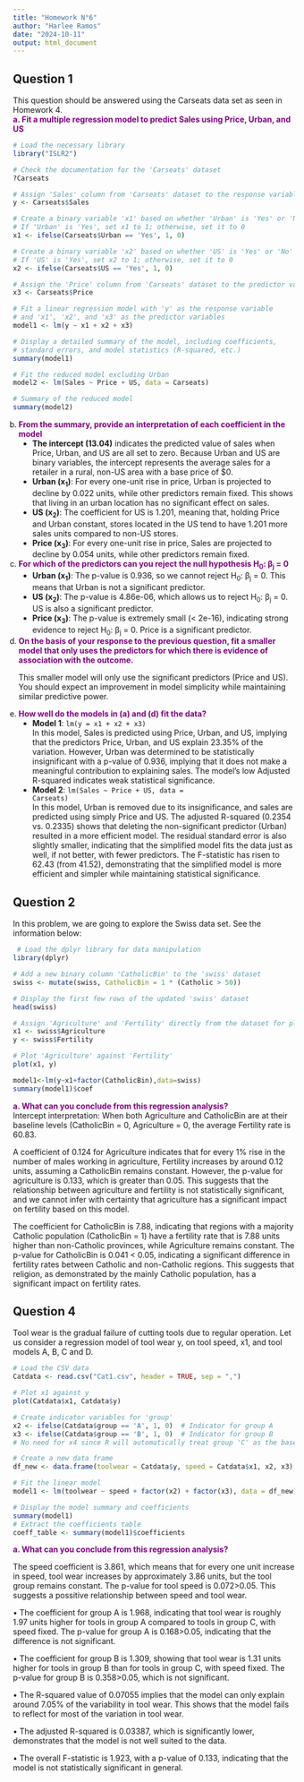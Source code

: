 ```yaml
---
title: "Homework N°6"
author: "Harlee Ramos"
date: "2024-10-11"
output: html_document
---
```






<html>
<head>
    <meta charset="UTF-8">
    <title>Formatted Text Example</title>
    <style>
        /* Style for section labels */
        .section-label {
            color: purple;
            font-weight: bold;
        }
        
        /* Remove default list styling for ordered list and customize */
        ol.custom-counter {
            list-style-type: lower-alpha; /* a., b., c., etc. */
            padding-left: 10px;
        }
        
        /* Style for bullet points */
        ul.bullet-points {
            list-style-type: disc; /* • */
            margin-left: 1px;
        }
        
        /* Optional: Style for subscript in mathematical expressions */
        sub {
            font-size: 0.8em;
        }
    </style>
    
    </head>
    
    
## Question 1<br>
This question should be answered using the Carseats data set as seen in Homework 4.   
<span style="color: purple; font-weight: bold;">
    a. Fit a multiple regression model to predict Sales using Price, Urban, and US
</span><br>

```r
# Load the necessary library
library("ISLR2")

# Check the documentation for the 'Carseats' dataset
?Carseats

# Assign 'Sales' column from 'Carseats' dataset to the response variable y
y <- Carseats$Sales

# Create a binary variable 'x1' based on whether 'Urban' is 'Yes' or 'No'
# If 'Urban' is 'Yes', set x1 to 1; otherwise, set it to 0
x1 <- ifelse(Carseats$Urban == 'Yes', 1, 0)

# Create a binary variable 'x2' based on whether 'US' is 'Yes' or 'No'
# If 'US' is 'Yes', set x2 to 1; otherwise, set it to 0
x2 <- ifelse(Carseats$US == 'Yes', 1, 0)

# Assign the 'Price' column from 'Carseats' dataset to the predictor variable x3
x3 <- Carseats$Price

# Fit a linear regression model with 'y' as the response variable
# and 'x1', 'x2', and 'x3' as the predictor variables
model1 <- lm(y ~ x1 + x2 + x3)

# Display a detailed summary of the model, including coefficients,
# standard errors, and model statistics (R-squared, etc.)
summary(model1)

# Fit the reduced model excluding Urban
model2 <- lm(Sales ~ Price + US, data = Carseats)

# Summary of the reduced model
summary(model2)
```
</head>
<body>
    <ol class="custom-counter" start="2">
        <!-- Section b -->
        <li>
            <span class="section-label">From the summary, provide an interpretation of each coefficient in the model</span>
            <ul class="bullet-points">
                <li>
                    <strong>The intercept (13.04)</strong> indicates the predicted value of sales when Price, Urban, and US are all set to zero. Because Urban and US are binary variables, the intercept represents the average sales for a retailer in a rural, non-US area with a base price of $0.
                </li>
                <li>
                    <strong>Urban (x<sub>1</sub>)</strong>: For every one-unit rise in price, Urban is projected to decline by 0.022 units, while other predictors remain fixed. This shows that living in an urban location has no significant effect on sales.
                </li>
                <li>
                    <strong>US (x<sub>2</sub>)</strong>: The coefficient for US is 1.201, meaning that, holding Price and Urban constant, stores located in the US tend to have 1.201 more sales units compared to non-US stores.
                </li>
                <li>
                    <strong>Price (x<sub>3</sub>)</strong>: For every one-unit rise in price, Sales are projected to decline by 0.054 units, while other predictors remain fixed.
                </li>
            </ul>
        </li>
        
        <!-- Section c -->
        <li>
            <span class="section-label">For which of the predictors can you reject the null hypothesis H<sub>0</sub>: β<sub>j</sub> = 0</span>
            <ul class="bullet-points">
                <li>
                    <strong>Urban (x<sub>1</sub>)</strong>: The p-value is 0.936, so we cannot reject H<sub>0</sub>: β<sub>j</sub> = 0. This means that Urban is not a significant predictor.
                </li>
                <li>
                    <strong>US (x<sub>2</sub>)</strong>: The p-value is 4.86e-06, which allows us to reject H<sub>0</sub>: β<sub>j</sub> = 0. US is also a significant predictor.
                </li>
                <li>
                    <strong>Price (x<sub>3</sub>)</strong>: The p-value is extremely small (&lt; 2e-16), indicating strong evidence to reject H<sub>0</sub>: β<sub>j</sub> = 0. Price is a significant predictor.
                </li>
            </ul>
        </li>
        
        <!-- Section d -->
        <li>
            <span class="section-label">On the basis of your response to the previous question, fit a smaller model that only uses the predictors for which there is evidence of association with the outcome.</span>
            <p>
                This smaller model will only use the significant predictors (Price and US). You should expect an improvement in model simplicity while maintaining similar predictive power.
            </p>
        </li>
        
        <!-- Section e -->
        <li>
            <span class="section-label">How well do the models in (a) and (d) fit the data?</span>
            <ul class="bullet-points">
                <li>
                    <strong>Model 1</strong>: <code>lm(y = x1 + x2 + x3)</code><br>
                    In this model, Sales is predicted using Price, Urban, and US, implying that the predictors Price, Urban, and US explain 23.35% of the variation. However, Urban was determined to be statistically insignificant with a p-value of 0.936, implying that it does not make a meaningful contribution to explaining sales. The model's low Adjusted R-squared indicates weak statistical significance.
                </li>
                <li>
                    <strong>Model 2</strong>: <code>lm(Sales ~ Price + US, data = Carseats)</code><br>
                    In this model, Urban is removed due to its insignificance, and sales are predicted using simply Price and US. The adjusted R-squared (0.2354 vs. 0.2335) shows that deleting the non-significant predictor (Urban) resulted in a more efficient model. The residual standard error is also slightly smaller, indicating that the simplified model fits the data just as well, if not better, with fewer predictors. The F-statistic has risen to 62.43 (from 41.52), demonstrating that the simplified model is more efficient and simpler while maintaining statistical significance.
                </li>
            </ul>
        </li>
    </ol>
</body>
</html>


## Question 2<br>
In this problem, we are going to explore the Swiss data set. See the information below:
```r
 # Load the dplyr library for data manipulation
library(dplyr)

# Add a new binary column 'CatholicBin' to the 'swiss' dataset
swiss <- mutate(swiss, CatholicBin = 1 * (Catholic > 50))

# Display the first few rows of the updated 'swiss' dataset
head(swiss)

# Assign 'Agriculture' and 'Fertility' directly from the dataset for plotting
x1 <- swiss$Agriculture
y <- swiss$Fertility

# Plot 'Agriculture' against 'Fertility'
plot(x1, y)

model1<-lm(y~x1+factor(CatholicBin),data=swiss)
summary(model1)$coef
```

<span style="color: purple; font-weight: bold;">
    a. What can you conclude from this regression analysis?
</span><br>
Intercept interpretation: When both Agriculture and CatholicBin are at their baseline levels (CatholicBin = 0, Agriculture = 0, the average Fertility rate is 60.83.<br>

A coefficient of 0.124 for Agriculture indicates that for every 1% rise in the number of males working in agriculture, Fertility increases by around 0.12 units, assuming a CatholicBin remains constant. However, the p-value for agriculture is 0.133, which is greater than 0.05. This suggests that the relationship between agriculture and fertility is not statistically significant, and we cannot infer with certainty that agriculture has a significant impact on fertility based on this model.<br>

The coefficient for CatholicBin is 7.88, indicating that regions with a majority Catholic population (CatholicBin = 1) have a fertility rate that is 7.88 units higher than non-Catholic provinces, while Agriculture remains constant. The p-value for CatholicBin is 0.041 < 0.05, indicating a significant difference in fertility rates between Catholic and non-Catholic regions. This suggests that religion, as demonstrated by the mainly Catholic population, has a significant impact on fertility rates.<br>


## Question 4
Tool wear is the gradual failure of cutting tools due to regular operation. Let us consider a regression model of tool wear y, on tool speed, x1, and tool models A, B, C and D.
```r
# Load the CSV data
Catdata <- read.csv("Cat1.csv", header = TRUE, sep = ",")

# Plot x1 against y
plot(Catdata$x1, Catdata$y)

# Create indicator variables for 'group'
x2 <- ifelse(Catdata$group == 'A', 1, 0)  # Indicator for group A
x3 <- ifelse(Catdata$group == 'B', 1, 0)  # Indicator for group B
# No need for x4 since R will automatically treat group 'C' as the baseline

# Create a new data frame
df_new <- data.frame(toolwear = Catdata$y, speed = Catdata$x1, x2, x3)

# Fit the linear model
model1 <- lm(toolwear ~ speed + factor(x2) + factor(x3), data = df_new)

# Display the model summary and coefficients
summary(model1)
# Extract the coefficients table
coeff_table <- summary(model1)$coefficients

```

<span style="color: purple; font-weight: bold;">
    a. What can you conclude from this regression analysis?
</span><br>

The speed coefficient is 3.861, which means that for every one unit increase in speed, tool wear increases by approximately 3.86 units, but the tool group remains constant. The p-value for tool speed is 0.072>0.05. This suggests a possitive relationship between speed and tool wear. <br>

• The coefficient for group A is 1.968, indicating that tool wear is roughly 1.97 units higher for tools in group A compared to tools in group C, with speed fixed. The p-value for group A is 0.168>0.05, indicating that the difference is not significant. <br>

• The coefficient for group B is 1.309, showing that tool wear is 1.31 units higher for tools in group B than for tools in group C, with speed fixed. The p-value for group B is 0.358>0.05, which is not significant. <br>

• The R-squared value of 0.07055 implies that the model can only explain around 7.05% of the variability in tool wear. This shows that the model fails to reflect for most of the variation in tool wear. <br>

• The adjusted R-squared is 0.03387, which is significantly lower, demonstrates that the model is not well suited to the data. <br>

• The overall F-statistic is 1.923, with a p-value of 0.133, indicating that the model is not statistically significant in general. <br>

